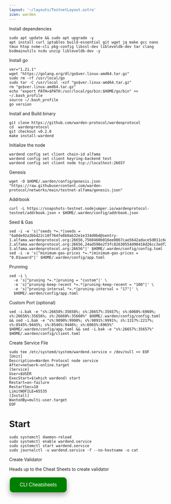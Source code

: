 ```yaml
---
layout: '~/layouts/TestnetLayout.astro'
icon: warden
---
```


 Install dependencies 
```
sudo apt update && sudo apt upgrade -y
apt install curl iptables build-essential git wget jq make gcc nano tmux htop nvme-cli pkg-config libssl-dev libleveldb-dev tar clang bsdmainutils ncdu unzip libleveldb-dev -y
```

 Install go
```
ver="1.21.1"
wget "https://golang.org/dl/go$ver.linux-amd64.tar.gz"
sudo rm -rf /usr/local/go
sudo tar -C /usr/local -xzf "go$ver.linux-amd64.tar.gz"
rm "go$ver.linux-amd64.tar.gz"
echo "export PATH=$PATH:/usr/local/go/bin:$HOME/go/bin" >> ~/.bash_profile
source ~/.bash_profile
go version
```

 Install and Build binary

```
git clone https://github.com/warden-protocol/wardenprotocol
cd  wardenprotocol
git checkout v0.2.0
make install-wardend
```
 Initialize the node
```
wardend config set client chain-id alfama
wardend config set client keyring-backend test
wardend config set client node tcp://localhost:26657
```

 Genesis
```
wget -O $HOME/.warden/config/genesis.json "https://raw.githubusercontent.com/warden-protocol/networks/main/testnet-alfama/genesis.json"
```
 Addrbook 
```
curl -L https://snapshots-testnet.nodejumper.io/wardenprotocol-testnet/addrbook.json > $HOME/.warden/config/addrbook.json
```
Seed & Gas
```
sed -i -e 's|^seeds *=.*|seeds = "6a8de92a3bb422c10f764fe8b0ab32e1e334d0bd@sentry-1.alfama.wardenprotocol.org:26656,7560460b016ee0867cae5642adace5d011c6c0ae@sentry-2.alfama.wardenprotocol.org:26656,24ad598e2f3fc82630554d98418d26cc3edf28b9@sentry-3.alfama.wardenprotocol.org:26656"|' $HOME/.warden/config/config.toml
sed -i -e 's|^minimum-gas-prices *=.*|minimum-gas-prices = "0.01uward"|' $HOME/.warden/config/app.toml
```

 Prunning
```
sed -i \
  -e 's|^pruning *=.*|pruning = "custom"|' \
  -e 's|^pruning-keep-recent *=.*|pruning-keep-recent = "100"|' \
  -e 's|^pruning-interval *=.*|pruning-interval = "17"|' \
  $HOME/.warden/config/app.toml
```

 Custom Port (optional)
```
sed -i.bak -e "s%:26658%:35658%; s%:26657%:35657%; s%:6060%:6960%; s%:26656%:35656%; s%:26660%:35660%" $HOME/.warden/config/config.toml && sed -i.bak -e "s%:9090%:9990%; s%:9091%:9991%; s%:1317%:2217%; s%:8545%:9445%; s%:8546%:9446%; s%:6065%:6965%" $HOME/.warden/config/app.toml && sed -i.bak -e "s%:26657%:35657%" $HOME/.warden/config/client.toml 
```

 Create Service File
```
sudo tee /etc/systemd/system/wardend.service > /dev/null << EOF
[Unit]
Description=Warden Protocol node service
After=network-online.target
[Service]
User=$USER
ExecStart=$(which wardend) start
Restart=on-failure
RestartSec=10
LimitNOFILE=65535
[Install]
WantedBy=multi-user.target
EOF
```

# Start
```
sudo systemctl daemon-reload
sudo systemctl enable wardend.service
sudo systemctl start wardend.service
sudo journalctl -u wardend.service -f --no-hostname -o cat
```

 Create Validator

Heads up to the Cheat Sheets to create validator

<a href="https://service.sychonix.com/testnet/warden/cheat" target="_blank">
  <button style="background-color: green; border: none; color: white; padding: 15px 32px; text-align: center; text-decoration: none; display: inline-block; font-size: 16px; margin: 4px 2px; cursor: pointer; border-radius: 10px; box-shadow: 0 8px 16px 0 rgba(0,0,0,0.2), 0 6px 20px 0 rgba(0,0,0,0.19);" onmouseover="this.style.boxShadow='0 0 0 4px rgba(0,255,0,0.5)'" onmouseout="this.style.boxShadow='0 8px 16px 0 rgba(0,0,0,0.2), 0 6px 20px 0 rgba(0,0,0,0.19)'">CLI Cheatsheets</button>
</a>
